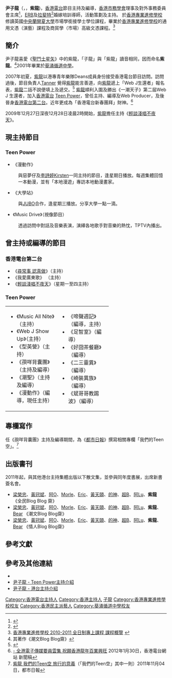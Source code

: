 {{藝人
|姓名 = 尹子龍
|類型 = 節目主持
|圖片 = 
|圖片簡介 = 
|英文名 = William Wan
|綽號 = 紫龍
|國籍 = {{CNHK}}
|出生日期 = {{birth date and age|1984|6|25}}
|出生地點 = {{BHKG}}
|職業 = [[DJ|DJ]]、[[婚禮統籌|婚禮統籌]]、[[導師|導師]]
|出道日期 = 2008年
|活躍年代 = 2008年至今
|教育程度 = [[香港專業進修學校|香港專業進修學校]]通用文憑（演藝）課程及商貿學（市場）高級文憑<br>英國中央蘭開夏大學市場學學士
|母校 = [[葵涌循道中學|葵涌循道中學]]
|配偶 = {{marriage|Cathy|May 19, 2014}}
|兒女 = 女兒：尹芯言（Audrey）<br>{{birth date and age|2019|9|1}}
|相關團體 = [[香港電台|香港電台]]
}}

'''尹子龍'''（{{bd|1984年|6月25日}}，{{lang|en|'''WAN Tsz-lung, William'''}}，'''紫龍''')，[[香港電台|香港電台]]節目主持及編導，[[香港市務學會|香港市務學會]]理事及對外事務委員會主席<ref>{{Cite web |url=http://www.hkim.org.hk/Council_and_Committee |title=Hong Kong Institute of Marketing Council & Committees |accessdate=2017-08-28 |archive-date=2017-08-29 |archive-url=https://web.archive.org/web/20170829033227/http://www.hkim.org.hk/Council_and_Committee |dead-url=no }}</ref>，[[ERB|ERB]]及[[拉斐特|拉斐特]]<ref>{{Cite web |url=https://www.lwp.hk/wpcourse |title=拉斐特婚禮統籌實用證書課程 |access-date=2017-08-28 |archive-url=https://web.archive.org/web/20170829074642/https://www.lwp.hk/wpcourse |archive-date=2017-08-29 |dead-url=yes }}</ref>婚嫁培訓導師，活動策劃及主持。
於[[香港專業進修學校|香港專業進修學校]]修讀英國[[中央蘭開夏大學|中央蘭開夏大學]]市場學銜接學士學位課程，畢業於[[香港專業進修學校|香港專業進修學校]]的通用文憑（演藝）課程及商貿學（市場）高級文憑課程。<ref>[http://www.hkct.edu.hk/ufiles/File/materials/prospectus/prospectus10.pdf 香港專業進修學校 2010-2011 全日制專上課程 課程概覽] {{webarchive|url=https://web.archive.org/web/20100816011402/http://www.hkct.edu.hk/ufiles/File/materials/prospectus/prospectus10.pdf |date=2010-08-16 }}</ref>

==簡介==
尹子龍喜愛《[[聖鬥士星矢|聖鬥士星矢]]》中的紫龍，「子龍」與「紫龍」讀音相同，因而命名'''紫龍'''。<ref>其著作《潮文Blog Blog齋》</ref>2001年畢業於[[葵涌循道中學|葵涌循道中學]]。

2007年初夏，[[尹子龍|紫龍]]以港專青年樂隊Deans成員身份接受香港電台節目訪問。訪問過後，節目負責人[[李丹拿|Tanner]] 覺得[[尹子龍|紫龍]]能言善道，向[[尹子龍|紫龍]]遞上「Web J生還者」報名表，[[尹子龍|紫龍]]二話不說便填上及遞交。<ref>{{Cite web |url=https://www.youtube.com/watch?v=RTbLUIB1s3A |title=港專55周年 - 新城專訪︰尹子龍 |accessdate=2019-10-01 |archive-date=2019-11-01 |archive-url=https://web.archive.org/web/20191101032327/https://www.youtube.com/watch?v=RTbLUIB1s3A |dead-url=no }}</ref> [[尹子龍|紫龍]]順利入圍及勝出《一潮天子》第二屆Web J 生還者，加入[[香港電台|香港電台]] [[Teen_Power|Teen Power]]，曾任主持、編導及Web Producer，及後晉身[[香港電台第二台|香港電台第二台]]。近年更成為「香港電台新春團拜」財神。<ref>[http://app3.rthk.org.hk/press/main.php?id=704  - 全港電子傳媒要員雲集 祝願香港龍年百業興旺] {{Wayback|url=http://app3.rthk.org.hk/press/main.php?id=704 |date=20160304130757 }} 2012年1月30日，香港電台網站 新聞稿</ref>

2009年12月27日深夜12月28日凌晨2時開始，[[尹子龍|紫龍]]擔任主持《[[輕談淺唱不夜天|輕談淺唱不夜天]]》。

==現主持節目==
===Teen Power===
*《漫動作》
:與惡夢仔及[[李詩婷|李詩婷]]Kirsten一同主持的節目，逢星期日播放。每週集體回憶一本動漫，並有「本地漫遊」專訪本地動漫畫家。

*《大學站》
:與[[大專聯校廣播協會|JUBO]]合作，逢星期三播放。分享大學一點一滴。

*《Music Drive》（視像節目）
: 透過訪問中對話及音樂表演，演繹各地歌手對音樂的熱忱，TPTV內播出。

==曾主持或編導的節目==
===香港電台第二台===
* 《[[尋常事_認真做|尋常事 認真做]]》（主持）
* 《我愛廣東歌》 （主持）
*《[[輕談淺唱不夜天|輕談淺唱不夜天]]》（星期一至四主持）

===Teen Power===
{| width=80% 
| width=40% valign="top" |
*《Music All Nite》（主持）
*《Web J Show Up》（主持）
*《型英營》（主持）
*《孭咩背囊團》（主持及編導）
*《潮聖》（主持及編導）
*《漫動作》（編導，現任主持）

| width=40% valign="top" |

*《啼聲週記》（編導，主持）
*《足智室》（編導）		
*《好囧茶餐廳》（編導）
*《二三靈異》（編導）	
*《崎裝異族》（編導）
*《斌哥哥教踢波》（編導）
|}

==專欄寫作==
任《孭咩背囊團》主持及編導期間，為《[[都市日報|都市日報]]》撰寫相關專欄「我們的Teen空」。<ref>[http://www.readmetro.com.hk/index.php?cmd=detail&id=174238&search=1 紫龍 我們的Teen空 旅行的意義]{{dead link|date=2017年12月 |bot=InternetArchiveBot |fix-attempted=yes }}（「我們的Teen空」其中一則）2011年11月04日，都市日報</ref>

==出版書刊==
2011年起，與其他港台主持集體出版以下散文集，並參與同年度書展，出席新書簽名會。
*[[梁榮忠|梁榮忠]]、[[黃冠斌|黃冠斌]]、[[蒙為亮|阿O]]、[[彭詠儀|Morle]]、[[梁德輝|Eric]]、[[黃天頤|黃天頤]]、[[馮廸燊|的神]]、[[洪崎峻|超B]]、[[何嘉露|阿Lu]]、'''紫龍''' 《全民Blog Blog 齋》
*[[梁榮忠|梁榮忠]]、[[黃冠斌|黃冠斌]]、[[蒙為亮|阿O]]、[[彭詠儀|Morle]]、[[梁德輝|Eric]]、[[黃天頤|黃天頤]]、[[馮廸燊|的神]]、[[洪崎峻|超B]]、[[何嘉露|阿Lu]]、'''紫龍'''、[[陳頴洪|Bear]] 《潮文Blog Blog齋》
*[[梁榮忠|梁榮忠]]、[[黃冠斌|黃冠斌]]、[[蒙為亮|阿O]]、[[彭詠儀|Morle]]、[[梁德輝|Eric]]、[[黃天頤|黃天頤]]、[[馮廸燊|的神]]、[[洪崎峻|超B]]、[[何嘉露|阿Lu]]、'''紫龍'''、[[陳頴洪|Bear]] 《情人Blog Blog齋》

==參考文獻==
<references/>

==參考及其他連結==
*{{facebook|wtlung}}
*[https://web.archive.org/web/20120403125608/http://teenpower.rthk.org.hk/profiles/profile_tszlung.htm 尹子龍 - Teen Power主持介紹]
*[http://programme.rthk.hk/channel/presenters/profiles.php?c=radio2&m=djprofiles&a=showdj&djid=396 尹子龍 - 港台主持介紹] {{Wayback|url=http://programme.rthk.hk/channel/presenters/profiles.php?c=radio2&m=djprofiles&a=showdj&djid=396 |date=20111111193135 }}

{{香港電台唱片騎師}}

[[Category:香港電台主持人|Category:香港電台主持人]]
[[Category:香港主持人|Category:香港主持人]]
[[Category:尹姓|子龍]]
[[Category:香港專業進修學校校友|Category:香港專業進修學校校友]]
[[Category:香港民主派藝人|Category:香港民主派藝人]]
[[Category:葵涌循道中學校友|Category:葵涌循道中學校友]]